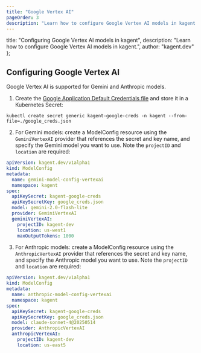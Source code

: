```yaml
---
title: "Google Vertex AI"
pageOrder: 3
description: "Learn how to configure Google Vertex AI models in kagent."
---
```


  title: "Configuring Google Vertex AI models in kagent",
  description: "Learn how to configure Google Vertex AI models in kagent.",
  author: "kagent.dev"
};

## Configuring Google Vertex AI

Google Vertex AI is supported for Gemini and Anthropic models.

1. Create the [Google Application Default Credentials file](https://cloud.google.com/docs/authentication/provide-credentials-adc) and store it in a Kubernetes Secret:

```shell
kubectl create secret generic kagent-google-creds -n kagent --from-file=./google_creds.json
```

2. For Gemini models: create a ModelConfig resource using the `GeminiVertexAI` provider that references the secret and key name, and specify the Gemini model you want to use. Note the `projectID` and `location` are required:

```yaml
apiVersion: kagent.dev/v1alpha1
kind: ModelConfig
metadata:
  name: gemini-model-config-vertexai
  namespace: kagent
spec:
  apiKeySecret: kagent-google-creds
  apiKeySecretKey: google_creds.json
  model: gemini-2.0-flash-lite
  provider: GeminiVertexAI
  geminiVertexAI:
    projectID: kagent-dev
    location: us-west1
    maxOutputTokens: 1000
```

3. For Anthropic models: create a ModelConfig resource using the `AnthropicVertexAI` provider that references the secret and key name, and specify the Anthropic model you want to use. Note the `projectID` and `location` are required:

```yaml
apiVersion: kagent.dev/v1alpha1
kind: ModelConfig
metadata:
  name: anthropic-model-config-vertexai
  namespace: kagent
spec:
  apiKeySecret: kagent-google-creds
  apiKeySecretKey: google_creds.json
  model: claude-sonnet-4@20250514
  provider: AnthropicVertexAI
  anthropicVertexAI:
    projectID: kagent-dev
    location: us-east5
```
